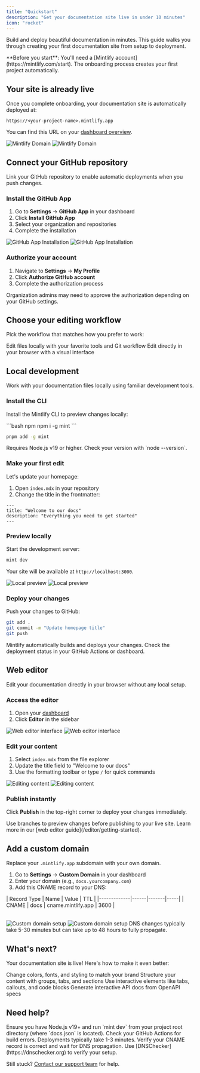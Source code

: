 ```yaml
---
title: "Quickstart"
description: "Get your documentation site live in under 10 minutes"
icon: "rocket"
---
```


Build and deploy beautiful documentation in minutes. This guide walks you through creating your first documentation site from setup to deployment.

<Info>
**Before you start**: You'll need a [Mintlify account](https://mintlify.com/start). The onboarding process creates your first project automatically.
</Info>

## Your site is already live

Once you complete onboarding, your documentation site is automatically deployed at:

```
https://<your-project-name>.mintlify.app
```

You can find this URL on your [dashboard overview](https://dashboard.mintlify.com/).

<Frame>
  <img src="/images/quickstart/mintlify-domain-light.png" alt="Mintlify Domain" className="block dark:hidden" />
  <img src="/images/quickstart/mintlify-domain-dark.png" alt="Mintlify Domain" className="hidden dark:block" />
</Frame>

## Connect your GitHub repository

Link your GitHub repository to enable automatic deployments when you push changes.

### Install the GitHub App

1. Go to **Settings** → **GitHub App** in your dashboard
2. Click **Install GitHub App**
3. Select your organization and repositories
4. Complete the installation

<Frame>
  <img src="/images/quickstart/github-app-installation-light.png" alt="GitHub App Installation" className="block dark:hidden" />
  <img src="/images/quickstart/github-app-installation-dark.png" alt="GitHub App Installation" className="hidden dark:block" />
</Frame>

### Authorize your account

1. Navigate to **Settings** → **My Profile**
2. Click **Authorize GitHub account**
3. Complete the authorization process

<Tip>
Organization admins may need to approve the authorization depending on your GitHub settings.
</Tip>

## Choose your editing workflow

Pick the workflow that matches how you prefer to work:

<CardGroup cols={2}>
  <Card title="Local development" icon="terminal" href="#local-development">
    Edit files locally with your favorite tools and Git workflow
  </Card>
  <Card title="Web editor" icon="mouse-pointer-2" href="#web-editor">
    Edit directly in your browser with a visual interface
  </Card>
</CardGroup>

## Local development

Work with your documentation files locally using familiar development tools.

### Install the CLI

Install the Mintlify CLI to preview changes locally:

<CodeGroup>
```bash npm
npm i -g mint
```

```bash pnpm  
pnpm add -g mint
```
</CodeGroup>

<Warning>
Requires Node.js v19 or higher. Check your version with `node --version`.
</Warning>

### Make your first edit

Let's update your homepage:

1. Open `index.mdx` in your repository
2. Change the title in the frontmatter:

```mdx index.mdx
---
title: "Welcome to our docs"
description: "Everything you need to get started"
---
```

### Preview locally

Start the development server:

```bash
mint dev
```

Your site will be available at `http://localhost:3000`.

<Frame>
  <img src="/images/quickstart/mintlify-dev-light.png" alt="Local preview" className="block dark:hidden" />
  <img src="/images/quickstart/mintlify-dev-dark.png" alt="Local preview" className="hidden dark:block" />
</Frame>

### Deploy your changes

Push your changes to GitHub:

```bash
git add .
git commit -m "Update homepage title"
git push
```

Mintlify automatically builds and deploys your changes. Check the deployment status in your GitHub Actions or dashboard.

## Web editor

Edit your documentation directly in your browser without any local setup.

### Access the editor

1. Open your [dashboard](https://dashboard.mintlify.com)
2. Click **Editor** in the sidebar

<Frame>
  <img alt="Web editor interface" src="/images/quickstart/web-editor-light.png" className="block dark:hidden" />
  <img alt="Web editor interface" src="/images/quickstart/web-editor-dark.png" className="hidden dark:block" />
</Frame>

### Edit your content

1. Select `index.mdx` from the file explorer
2. Update the title field to "Welcome to our docs"
3. Use the formatting toolbar or type `/` for quick commands

<Frame>
  <img alt="Editing content" src="/images/quickstart/web-editor-editing-light.png" className="block dark:hidden" />
  <img alt="Editing content" src="/images/quickstart/web-editor-editing-dark.png" className="hidden dark:block" />
</Frame>

### Publish instantly

Click **Publish** in the top-right corner to deploy your changes immediately.

<Tip>
Use branches to preview changes before publishing to your live site. Learn more in our [web editor guide](/editor/getting-started).
</Tip>

## Add a custom domain

Replace your `.mintlify.app` subdomain with your own domain.

1. Go to **Settings** → **Custom Domain** in your dashboard
2. Enter your domain (e.g., `docs.yourcompany.com`)
3. Add this CNAME record to your DNS:

<Table>
| Record Type | Name | Value | TTL |
|-------------|------|-------|-----|
| CNAME | docs | cname.mintlify.app | 3600 |
</Table>

<Frame>
  <img src="/images/quickstart/custom-domain-light.png" alt="Custom domain setup" className="block dark:hidden" />
  <img src="/images/quickstart/custom-domain-dark.png" alt="Custom domain setup" className="hidden dark:block" />
</Frame>

<Info>
DNS changes typically take 5-30 minutes but can take up to 48 hours to fully propagate.
</Info>

## What's next?

Your documentation site is live! Here's how to make it even better:

<CardGroup cols={2}>
  <Card title="Customize your site" icon="paintbrush" href="themes">
    Change colors, fonts, and styling to match your brand
  </Card>
  <Card title="Organize navigation" icon="map" href="navigation">
    Structure your content with groups, tabs, and sections
  </Card>
  <Card title="Add components" icon="puzzle" href="/components/accordions">
    Use interactive elements like tabs, callouts, and code blocks
  </Card>
  <Card title="API documentation" icon="code" href="/api-playground/overview">
    Generate interactive API docs from OpenAPI specs
  </Card>
</CardGroup>

## Need help?

<AccordionGroup>
  <Accordion title="Local preview isn't working">
    Ensure you have Node.js v19+ and run `mint dev` from your project root directory (where `docs.json` is located).
  </Accordion>
  
  <Accordion title="Changes aren't showing on my live site">
    Check your GitHub Actions for build errors. Deployments typically take 1-3 minutes.
  </Accordion>
  
  <Accordion title="Custom domain isn't connecting">
    Verify your CNAME record is correct and wait for DNS propagation. Use [DNSChecker](https://dnschecker.org) to verify your setup.
  </Accordion>
</AccordionGroup>

Still stuck? [Contact our support team](contact-support) for help.